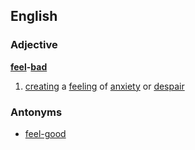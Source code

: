 ==English==
===Adjective===
'''[[feel]]-[[bad]]'''
# [[creating]] a [[feeling]] of [[anxiety]] or [[despair]]
===Antonyms===
*[[feel-good]]